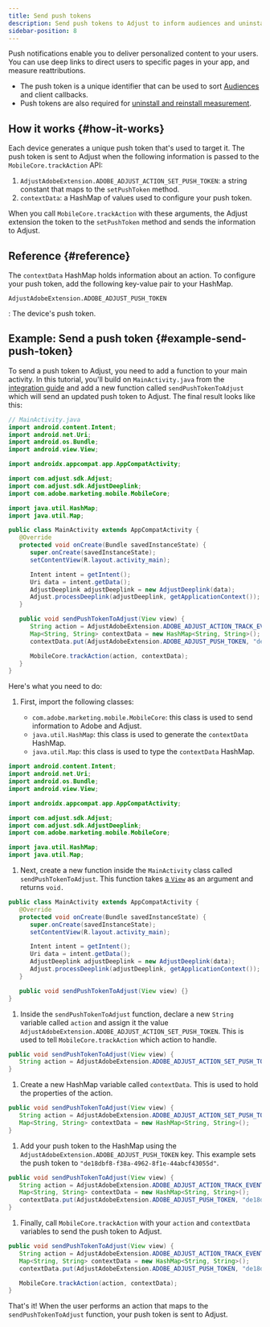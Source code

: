 ```yaml
---
title: Send push tokens
description: Send push tokens to Adjust to inform audiences and uninstall and reinstall measurement.
sidebar-position: 8
---
```


Push notifications enable you to deliver personalized content to your users. You can use deep links to direct users to specific pages in your app, and measure reattributions.

- The push token is a unique identifier that can be used to sort [Audiences](https://help.adjust.com/en/article/audiences) and client callbacks.
- Push tokens are also required for [uninstall and reinstall measurement](https://help.adjust.com/en/article/uninstalls-reinstalls).

## How it works {#how-it-works}

Each device generates a unique push token that's used to target it. The push token is sent to Adjust when the following information is passed to the `MobileCore.trackAction` API:

1. `AdjustAdobeExtension.ADOBE_ADJUST_ACTION_SET_PUSH_TOKEN`: a string constant that maps to the `setPushToken` method.
1. `contextData`: a HashMap of values used to configure your push token.

When you call `MobileCore.trackAction` with these arguments, the Adjust extension the token to the `setPushToken` method and sends the information to Adjust.

## Reference {#reference}

The `contextData` HashMap holds information about an action. To configure your push token, add the following key-value pair to your HashMap.

<DefList>

`AdjustAdobeExtension.ADOBE_ADJUST_PUSH_TOKEN`

: The device's push token.

</DefList>

## Example: Send a push token {#example-send-push-token}

To send a push token to Adjust, you need to add a function to your main activity. In this tutorial, you'll build on `MainActivity.java` from the [integration guide](/en/sdk/adobe-extension/android/integration) and add a new function called `sendPushTokenToAdjust` which will send an updated push token to Adjust. The final result looks like this:

```java
// MainActivity.java
import android.content.Intent;
import android.net.Uri;
import android.os.Bundle;
import android.view.View;

import androidx.appcompat.app.AppCompatActivity;

import com.adjust.sdk.Adjust;
import com.adjust.sdk.AdjustDeeplink;
import com.adobe.marketing.mobile.MobileCore;

import java.util.HashMap;
import java.util.Map;

public class MainActivity extends AppCompatActivity {
   @Override
   protected void onCreate(Bundle savedInstanceState) {
      super.onCreate(savedInstanceState);
      setContentView(R.layout.activity_main);

      Intent intent = getIntent();
      Uri data = intent.getData();
      AdjustDeeplink adjustDeeplink = new AdjustDeeplink(data);
      Adjust.processDeeplink(adjustDeeplink, getApplicationContext());
   }

   public void sendPushTokenToAdjust(View view) {
      String action = AdjustAdobeExtension.ADOBE_ADJUST_ACTION_TRACK_EVENT;
      Map<String, String> contextData = new HashMap<String, String>();
      contextData.put(AdjustAdobeExtension.ADOBE_ADJUST_PUSH_TOKEN, "de18dbf8-f38a-4962-8f1e-44abcf43055d");

      MobileCore.trackAction(action, contextData);
   }
}
```

Here's what you need to do:

1. First, import the following classes:

   - `com.adobe.marketing.mobile.MobileCore`: this class is used to send information to Adobe and Adjust.
   - `java.util.HashMap`: this class is used to generate the `contextData` HashMap.
   - `java.util.Map`: this class is used to type the `contextData` HashMap.

<CodeBlock title="MainActivity.java" highlight="{range: 10}, {range: 12-13}">

```java
import android.content.Intent;
import android.net.Uri;
import android.os.Bundle;
import android.view.View;

import androidx.appcompat.app.AppCompatActivity;

import com.adjust.sdk.Adjust;
import com.adjust.sdk.AdjustDeeplink;
import com.adobe.marketing.mobile.MobileCore;

import java.util.HashMap;
import java.util.Map;
```

</CodeBlock>

1. Next, create a new function inside the `MainActivity` class called `sendPushTokenToAdjust`. This function takes [a `View`](https://developer.android.com/reference/android/view/View) as an argument and returns `void.`

<CodeBlock title="MainActivity.java" highlight="{range: 13}" startLineNumber={15} showLineNumbers>

```java
public class MainActivity extends AppCompatActivity {
   @Override
   protected void onCreate(Bundle savedInstanceState) {
      super.onCreate(savedInstanceState);
      setContentView(R.layout.activity_main);

      Intent intent = getIntent();
      Uri data = intent.getData();
      AdjustDeeplink adjustDeeplink = new AdjustDeeplink(data);
      Adjust.processDeeplink(adjustDeeplink, getApplicationContext());
   }

   public void sendPushTokenToAdjust(View view) {}
}
```

</CodeBlock>

1. Inside the `sendPushTokenToAdjust` function, declare a new `String` variable called `action` and assign it the value `AdjustAdobeExtension.ADOBE_ADJUST_ACTION_SET_PUSH_TOKEN`. This is used to tell `MobileCore.trackAction` which action to handle.

<CodeBlock title="MainActivity.java" highlight="{range: 2}" startLineNumber={27} showLineNumbers>

```java
public void sendPushTokenToAdjust(View view) {
   String action = AdjustAdobeExtension.ADOBE_ADJUST_ACTION_SET_PUSH_TOKEN;
}
```

</CodeBlock>

1. Create a new HashMap variable called `contextData`. This is used to hold the properties of the action.

<CodeBlock title="MainActivity.java" highlight="{range: 3}" startLineNumber={27} showLineNumbers>

```java
public void sendPushTokenToAdjust(View view) {
   String action = AdjustAdobeExtension.ADOBE_ADJUST_ACTION_SET_PUSH_TOKEN;
   Map<String, String> contextData = new HashMap<String, String>();
}
```

</CodeBlock>

1. Add your push token to the HashMap using the `AdjustAdobeExtension.ADOBE_ADJUST_PUSH_TOKEN` key. This example sets the push token to `"de18dbf8-f38a-4962-8f1e-44abcf43055d"`.

<CodeBlock title="MainActivity.java" highlight="{range: 4}" startLineNumber={27} showLineNumbers>

```java
public void sendPushTokenToAdjust(View view) {
   String action = AdjustAdobeExtension.ADOBE_ADJUST_ACTION_TRACK_EVENT;
   Map<String, String> contextData = new HashMap<String, String>();
   contextData.put(AdjustAdobeExtension.ADOBE_ADJUST_PUSH_TOKEN, "de18dbf8-f38a-4962-8f1e-44abcf43055d");
}
```

</CodeBlock>

1. Finally, call `MobileCore.trackAction` with your `action` and `contextData` variables to send the push token to Adjust.

<CodeBlock title="MainActivity.java" highlight="{range: 6}" startLineNumber={27} showLineNumbers>

```java
public void sendPushTokenToAdjust(View view) {
   String action = AdjustAdobeExtension.ADOBE_ADJUST_ACTION_TRACK_EVENT;
   Map<String, String> contextData = new HashMap<String, String>();
   contextData.put(AdjustAdobeExtension.ADOBE_ADJUST_PUSH_TOKEN, "de18dbf8-f38a-4962-8f1e-44abcf43055d");

   MobileCore.trackAction(action, contextData);
}
```

</CodeBlock>

That's it! When the user performs an action that maps to the `sendPushTokenToAdjust` function, your push token is sent to Adjust.

